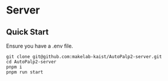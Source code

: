 # Server

## Quick Start

Ensure you have a .env file.

```
git clone git@github.com:makelab-kaist/AutoPalp2-server.git
cd AutoPalp2-server
pnpm i
pnpm run start
```
